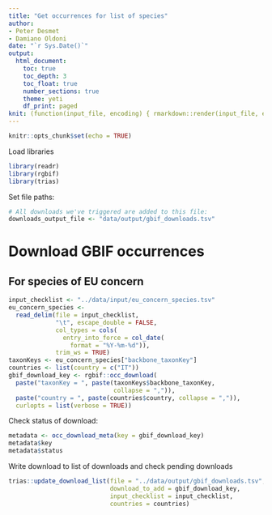 ```yaml
---
title: "Get occurrences for list of species"
author:
- Peter Desmet
- Damiano Oldoni
date: "`r Sys.Date()`"
output:
  html_document:
    toc: true
    toc_depth: 3
    toc_float: true
    number_sections: true
    theme: yeti
    df_print: paged
knit: (function(input_file, encoding) { rmarkdown::render(input_file, encoding = encoding, output_file = paste0("../docs/",sub(".Rmd", ".html", basename(input_file))))})
---
```


```r
knitr::opts_chunk$set(echo = TRUE)
```

Load libraries

```r
library(readr)
library(rgbif)
library(trias)
```

Set file paths:

```r
# All downloads we've triggered are added to this file:
downloads_output_file <- "data/output/gbif_downloads.tsv"
```

# Download GBIF occurrences

## For species of EU concern

```r
input_checklist <- "../data/input/eu_concern_species.tsv"
eu_concern_species <- 
  read_delim(file = input_checklist, 
             "\t", escape_double = FALSE, 
             col_types = cols(
               entry_into_force = col_date(
                 format = "%Y-%m-%d")), 
             trim_ws = TRUE)
taxonKeys <- eu_concern_species["backbone_taxonKey"]
countries <- list(country = c("IT"))
gbif_download_key <- rgbif::occ_download(
  paste("taxonKey = ", paste(taxonKeys$backbone_taxonKey, 
                             collapse = ",")), 
  paste("country = ", paste(countries$country, collapse = ",")), 
  curlopts = list(verbose = TRUE))
```

Check status of download:

```r
metadata <- occ_download_meta(key = gbif_download_key)
metadata$key
metadata$status
```

Write download to list of downloads and check pending downloads

```r
trias::update_download_list(file = "../data/output/gbif_downloads.tsv", 
                            download_to_add = gbif_download_key, 
                            input_checklist = input_checklist, 
                            countries = countries)
```
